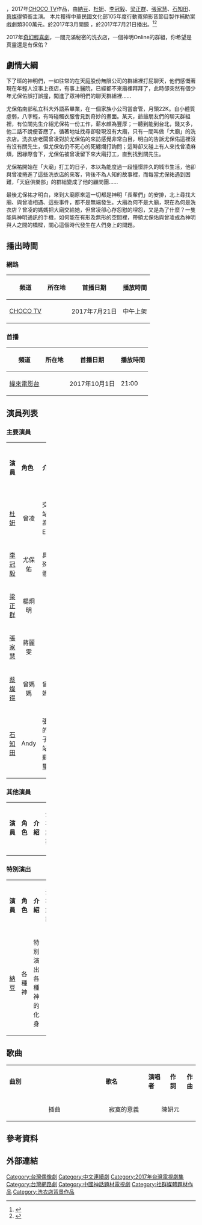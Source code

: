 {{Infobox Television
| show_name            = 東區小巷的大廟
| original_name        = God Bless You
| caption              =
| show_name_2          =
| image                = 東區小巷的大廟.jpg
| genre                = [[喜劇|喜劇]]、奇幻
| writer               = 陳亮詞、涂芳祥、楊慈露
| director             = 張欽
| starring             = [[納豆_(藝人)|納豆]]、[[杜姸|杜姸]]、[[李冠毅|李冠毅]]<br/>[[梁正群|梁正群]]、[[張家慧|張家慧]]、[[石知田|石知田]]
| judges               =
| voices               = 
| opentheme            =
| endtheme             =
| composer             =
| 出品人               = 陳偉昌
| country              = {{TWN}}
| language             = [[台湾|國語]]
| num_seasons          = 
| num_episodes         = 6集
| executive_producer   = 
| supervising_producer = 許效舜
| producer             = 林家誼
| location             = {{TWN}}
| cinematography       =
| camera               = 多機位模式
| runtime              = 20分鐘
| company              = 頂樓先生影像製作<br/>鐵人文創娛樂
| distributor          =  
| channel              = [[CHOCO_TV|CHOCO TV]]
| picture_format       = [[標準畫質電視|標準畫質電視]]、[[高清电视|-{zh-tw:高畫質電視;zh-hant:高清電視;zh-hans:高清电视}-]]
| audio_format         = [[立體聲|立體聲]]
| first_run            = {{TWN}}
| first_aired          = {{start date|2017|7|21}}
| last_aired           = {{end date|2017||}}
| preceded_by          =
| followed_by          =
| related              = 
| website              =
| production_website   =
|slogan=
|format=
| imdb_id              = 
}}

{{engname|《東區小巷的大廟》|'' God Bless You''}}，2017年[[CHOCO_TV|CHOCO TV]]作品，由[[納豆|納豆]]、[[杜姸|杜姸]]、[[李冠毅|李冠毅]]、[[梁正群|梁正群]]、[[張家慧|張家慧]]、[[石知田|石知田]]、[[蔡燦得|蔡燦得]]領銜主演。 本片獲得中華民國文化部105年度行動寬頻影音節目製作補助案戲劇類300萬元。於2017年3月開鏡 ，於2017年7月21日播出。<ref>{{Cite news |url=http://ent.ltn.com.tw/news/breakingnews/1996018 |title=《東區小巷》來冤家 李冠毅、杜妍俗辣潑婦互嗆 |publisher=自由時報 |date=2017-03-07 |accessdate=2017-04-18 |archive-date=2019-12-03 |archive-url=https://web.archive.org/web/20191203141936/https://ent.ltn.com.tw/news/breakingnews/1996018 |dead-url=no }}</ref><ref>{{Cite news |url=https://www.chinatimes.com/realtimenews/20170315006470-260404?chdtv |title=杜妍狠甩巴掌 石知田耳鳴說不出話 |publisher=中時電子報 |date=2017-03-15 |accessdate=2021-07-12 |archive-date=2021-07-15 |archive-url=https://web.archive.org/web/20210715140441/https://www.chinatimes.com/realtimenews/20170315006470-260404?chdtv |dead-url=no }}</ref>

2017年[[奇幻輕喜劇|奇幻輕喜劇]]，一間充滿秘密的洗衣店，一個神明Online的群組，你希望是真靈還是有保佑？

== 劇情大綱== 
下了班的神明們，一如往常的在天庭股份無限公司的群組裡打屁聊天，他們感慨著現在年輕人沒事上夜店，有事上醫院，已經都不來廟裡拜拜了，此時卻突然有個少年尤保佑誤打誤撞，闖進了眾神明們的聊天群組裡……

尤保佑南部私立科大外語系畢業，在一個家族小公司當倉管，月領22K。自小體質虛弱，八字輕，有時碰觸衣服會見到奇妙的畫面。某天，爺爺朋友們的聊天群組裡，有位關先生介紹尤保祐一份工作，薪水頗為豐厚；一聽到能到台北，錢又多，他二話不說便答應了。循著地址找尋卻發現沒有大廟，只有一間叫做「大廟」的洗衣店。洗衣店老闆曾凌對於尤保佑的來訪感覺非常白目，明白的告訴尤保佑這裡沒有沒有關先生，但尤保佑仍不死心的死纏爛打詢問；這時卻又碰上有人來找曾凌麻煩，因緣際會下，尤保佑被曾凌留下來大廟打工，直到找到關先生。

尤保祐開始在「大廟」打工的日子，本以為能度過一段憧憬許久的城市生活，他卻與曾凌捲進了這些洗衣店的來客，背後不為人知的故事裡，而每當尤保祐遇到困難，「天庭俱樂部」的群組變成了他的顧問團……

最後尤保祐才明白，來到大廟原來這一切都是神明「長輩們」的安排，北上尋找大廟、與曾凌相遇、這些事件，都不是無端發生。大廟為何不是大廟，現在為何是洗衣店？曾凌的媽媽把大廟交給她，但曾凌卻心存怨懟的埋怨，又是為了什麼？一隻能與神明通訊的手機，如何能在有形及無形的空間裡，帶領尤保佑與曾凌成為神明與人之間的橋樑，關心這個時代發生在人們身上的問題。

== 播出時間 ==
{{UTC+8}}

=== 網路 ===
{| class="wikitable" style="text-align:center"
|-  
! 頻道 || 所在地 || 首播日期 || 播放時間
|- 
|<center>[[CHOCO_TV|CHOCO TV]]||<center>{{TWN}}||<center>2017年7月21日||中午上架<center>
|}

=== 首播 ===
{| class="wikitable" style="text-align:center"
|-  
! 頻道 || 所在地 || 首播日期 || 播放時間
|-
|<center>[[緯來電影台|緯來電影台]]||<center>{{TWN}}||<center>2017年10月1日||21:00<center>
|}

== 演員列表 ==

=== 主要演員 ===
{|class="wikitable" width="100%"
|- style="background:green; color:snow" align=center
|width="7%"|'''演員''' || width="8%"|'''角色''' || width="46%"|'''介紹'''||width="12%"|'''登場集數'''
|-
|<center>[[杜姸|杜姸]]||<center>曾凌||交友網站化名為Eileen。||<center>
|-
|<center>[[李冠毅|李冠毅]]||<center>尤保佑||具有特殊靈異體質。||<center>
|-
|<center>[[梁正群|梁正群]]||<center>楊炯明||||<center>
|-
|<center>[[張家慧|張家慧]]||<center>蔣麗雯||||<center>
|-
|<center>[[蔡燦得|蔡燦得]]||<center>曾媽媽||曾凌的媽媽||<center>
|-
|<center>[[石知田|石知田]]||<center>Andy||張老闆的兒子。網站作家蘇鈞璽。||<center>
|}

=== 其他演員 ===
{|class="wikitable" width="100%"
|- style="background:green; color:snow" align=center
|width="7%"|'''演員''' || width="8%"|'''角色''' || width="46%"|'''介紹'''||width="12%"|'''登場集數'''
|-
|}

=== 特別演出 ===
{|class="wikitable" width="100%"
|- style="background:green; color:snow" align=center
|width="7%"|'''演員''' || width="8%"|'''角色''' || width="46%"|'''介紹'''||width="12%"|'''登場集數'''
|-
|<center>[[納豆_(藝人)|納豆]]||<center>各種神||特別演出各種神的化身||<center>
|}

==歌曲 ==
{|class="wikitable" width="80%"
|- style="background:green; color:snow" align=center
|width="7%"|'''曲別''' || width="24%"|'''歌名''' || width="12%"|'''演唱者'''||width="12%"|'''作詞'''||width="12%"|'''作曲'''
|-
|<center>插曲||<center>寂寞的意義||colspan=3|<center>陳妍元
|}
== 參考資料 ==
{{Reflist}}

==外部連結==
{{CHOCO TV自製電視劇列表}}

[[Category:台灣偶像劇|Category:台灣偶像劇]]
[[Category:中文連續劇|Category:中文連續劇]]
[[Category:2017年台灣電視劇集|Category:2017年台灣電視劇集]]
[[Category:台灣網路劇|Category:台灣網路劇]]
[[Category:中國神話題材電視劇|Category:中國神話題材電視劇]]
[[Category:社群媒體題材作品|Category:社群媒體題材作品]]
[[Category:洗衣店背景作品|Category:洗衣店背景作品]]